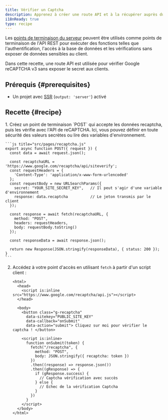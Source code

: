 ```yaml
---
title: Vérifier un Captcha
description: Apprenez à créer une route API et à la récupérer auprès du client.
i18nReady: true
type: recipe
---
```


Les [points de terminaison du serveur](/fr/guides/endpoints/#server-endpoints-api-routes) peuvent être utilisés comme points de terminaison de l'API REST pour exécuter des fonctions telles que l'authentification, l'accès à la base de données et les vérifications sans exposer de données sensibles au client.

Dans cette recette, une route API est utilisée pour vérifier Google reCAPTCHA v3 sans exposer le secret aux clients.

## Prérequis \{#prerequisites\}

- Un projet avec [SSR](/fr/guides/server-side-rendering/) (`output: 'server'`) activé

## Recette \{#recipe\}

<Steps>
1. Créez un point de terminaison `POST` qui accepte les données recaptcha, puis les vérifie avec l'API de reCAPTCHA. Ici, vous pouvez définir en toute sécurité des valeurs secrètes ou lire des variables d'environnement.

    ```js title="src/pages/recaptcha.js"
    export async function POST({ request }) {
      const data = await request.json();

      const recaptchaURL = 'https://www.google.com/recaptcha/api/siteverify';
      const requestHeaders = {
        'Content-Type': 'application/x-www-form-urlencoded'
      };
      const requestBody = new URLSearchParams({
        secret: "YOUR_SITE_SECRET_KEY",   // Il peut s'agir d'une variable d'environnement
        response: data.recaptcha          // Le jeton transmis par le client
      });

      const response = await fetch(recaptchaURL, {
        method: "POST",
        headers: requestHeaders,
        body: requestBody.toString()
      });

      const responseData = await response.json();

      return new Response(JSON.stringify(responseData), { status: 200 });
    }
    ```

2. Accédez à votre point d'accès en utilisant `fetch` à partir d'un script client :

    ```astro title="src/pages/index.astro"
    <html>
      <head>
        <script is:inline src="https://www.google.com/recaptcha/api.js"></script>
      </head>

      <body>
        <button class="g-recaptcha" 
          data-sitekey="PUBLIC_SITE_KEY" 
          data-callback="onSubmit" 
          data-action="submit"> Cliquez sur moi pour vérifier le captcha ! </button>

        <script is:inline>
          function onSubmit(token) {
            fetch("/recaptcha", {
              method: "POST",
              body: JSON.stringify({ recaptcha: token })
            })
            .then((response) => response.json())
            .then((gResponse) => {
              if (gResponse.success) {
                // Captcha vérification avec succès
              } else {
                // Échec de la vérification Captcha
              }
            })
          }
        </script>
      </body>
    </html>
    ```
</Steps>
